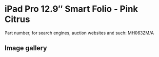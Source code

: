 
# iPad Pro 12.9″ Smart Folio - Pink Citrus

Part number, for search engines, auction websites and such: MH063ZM/A

## Image gallery

<div style={{ width: "768px" }}>
  <GalleryComponent
    images={[
      {
        original: "/everysource/MH063.webp",
        thumbnail: "/everypreview/MH063.webp",
      }
    ]}
  />
</div>